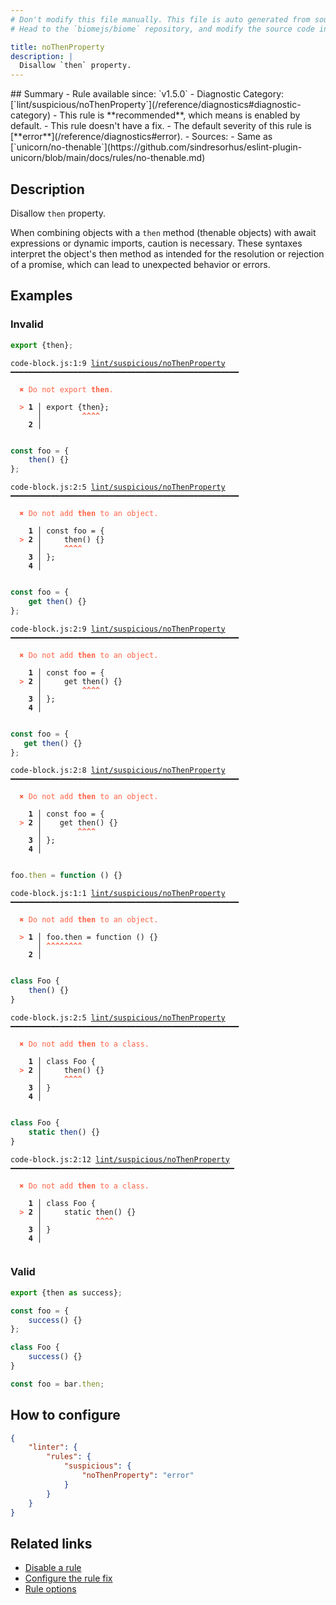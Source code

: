 ```yaml
---
# Don't modify this file manually. This file is auto generated from source, and you will lose your changes next time the website is built.
# Head to the `biomejs/biome` repository, and modify the source code in there.

title: noThenProperty
description: |
  Disallow `then` property.
---
```


<Tabs>
<TabItem label="JavaScript (and super languages)" icon="seti:javascript">
## Summary
- Rule available since: `v1.5.0`
- Diagnostic Category: [`lint/suspicious/noThenProperty`](/reference/diagnostics#diagnostic-category)
- This rule is **recommended**, which means is enabled by default.
- This rule doesn't have a fix.
- The default severity of this rule is [**error**](/reference/diagnostics#error).
- Sources: 
  - Same as [`unicorn/no-thenable`](https://github.com/sindresorhus/eslint-plugin-unicorn/blob/main/docs/rules/no-thenable.md)

## Description
Disallow `then` property.

When combining objects with a `then` method (thenable objects) with await expressions or dynamic imports, caution is necessary.
These syntaxes interpret the object's then method as intended for the resolution or rejection of a promise, which can lead to unexpected behavior or errors.

## Examples

### Invalid

```js
export {then};
```

<pre class="language-text"><code class="language-text">code-block.js:1:9 <a href="https://biomejs.dev/linter/rules/no-then-property">lint/suspicious/noThenProperty</a> ━━━━━━━━━━━━━━━━━━━━━━━━━━━━━━━━━━━━━━━━━━━━━━━━━━━<br /><br />  <strong><span style="color: Tomato;">✖</span></strong> <span style="color: Tomato;">Do not export </span><span style="color: Tomato;"><strong>then</strong></span><span style="color: Tomato;">.</span><br />  <br />  <strong><span style="color: Tomato;">&gt;</span></strong> <strong>1 │ </strong>export &#123;then&#125;;<br />   <strong>   │ </strong>        <strong><span style="color: Tomato;">^</span></strong><strong><span style="color: Tomato;">^</span></strong><strong><span style="color: Tomato;">^</span></strong><strong><span style="color: Tomato;">^</span></strong><br />    <strong>2 │ </strong><br />  <br /></code></pre>

```js
const foo = {
    then() {}
};
```

<pre class="language-text"><code class="language-text">code-block.js:2:5 <a href="https://biomejs.dev/linter/rules/no-then-property">lint/suspicious/noThenProperty</a> ━━━━━━━━━━━━━━━━━━━━━━━━━━━━━━━━━━━━━━━━━━━━━━━━━━━<br /><br />  <strong><span style="color: Tomato;">✖</span></strong> <span style="color: Tomato;">Do not add </span><span style="color: Tomato;"><strong>then</strong></span><span style="color: Tomato;"> to an object.</span><br />  <br />    <strong>1 │ </strong>const foo = &#123;<br />  <strong><span style="color: Tomato;">&gt;</span></strong> <strong>2 │ </strong>    then() &#123;&#125;<br />   <strong>   │ </strong>    <strong><span style="color: Tomato;">^</span></strong><strong><span style="color: Tomato;">^</span></strong><strong><span style="color: Tomato;">^</span></strong><strong><span style="color: Tomato;">^</span></strong><br />    <strong>3 │ </strong>&#125;;<br />    <strong>4 │ </strong><br />  <br /></code></pre>

```js
const foo = {
    get then() {}
};
```

<pre class="language-text"><code class="language-text">code-block.js:2:9 <a href="https://biomejs.dev/linter/rules/no-then-property">lint/suspicious/noThenProperty</a> ━━━━━━━━━━━━━━━━━━━━━━━━━━━━━━━━━━━━━━━━━━━━━━━━━━━<br /><br />  <strong><span style="color: Tomato;">✖</span></strong> <span style="color: Tomato;">Do not add </span><span style="color: Tomato;"><strong>then</strong></span><span style="color: Tomato;"> to an object.</span><br />  <br />    <strong>1 │ </strong>const foo = &#123;<br />  <strong><span style="color: Tomato;">&gt;</span></strong> <strong>2 │ </strong>    get then() &#123;&#125;<br />   <strong>   │ </strong>        <strong><span style="color: Tomato;">^</span></strong><strong><span style="color: Tomato;">^</span></strong><strong><span style="color: Tomato;">^</span></strong><strong><span style="color: Tomato;">^</span></strong><br />    <strong>3 │ </strong>&#125;;<br />    <strong>4 │ </strong><br />  <br /></code></pre>

```js
const foo = {
   get then() {}
};
```

<pre class="language-text"><code class="language-text">code-block.js:2:8 <a href="https://biomejs.dev/linter/rules/no-then-property">lint/suspicious/noThenProperty</a> ━━━━━━━━━━━━━━━━━━━━━━━━━━━━━━━━━━━━━━━━━━━━━━━━━━━<br /><br />  <strong><span style="color: Tomato;">✖</span></strong> <span style="color: Tomato;">Do not add </span><span style="color: Tomato;"><strong>then</strong></span><span style="color: Tomato;"> to an object.</span><br />  <br />    <strong>1 │ </strong>const foo = &#123;<br />  <strong><span style="color: Tomato;">&gt;</span></strong> <strong>2 │ </strong>   get then() &#123;&#125;<br />   <strong>   │ </strong>       <strong><span style="color: Tomato;">^</span></strong><strong><span style="color: Tomato;">^</span></strong><strong><span style="color: Tomato;">^</span></strong><strong><span style="color: Tomato;">^</span></strong><br />    <strong>3 │ </strong>&#125;;<br />    <strong>4 │ </strong><br />  <br /></code></pre>

```js
foo.then = function () {}
```

<pre class="language-text"><code class="language-text">code-block.js:1:1 <a href="https://biomejs.dev/linter/rules/no-then-property">lint/suspicious/noThenProperty</a> ━━━━━━━━━━━━━━━━━━━━━━━━━━━━━━━━━━━━━━━━━━━━━━━━━━━<br /><br />  <strong><span style="color: Tomato;">✖</span></strong> <span style="color: Tomato;">Do not add </span><span style="color: Tomato;"><strong>then</strong></span><span style="color: Tomato;"> to an object.</span><br />  <br />  <strong><span style="color: Tomato;">&gt;</span></strong> <strong>1 │ </strong>foo.then = function () &#123;&#125;<br />   <strong>   │ </strong><strong><span style="color: Tomato;">^</span></strong><strong><span style="color: Tomato;">^</span></strong><strong><span style="color: Tomato;">^</span></strong><strong><span style="color: Tomato;">^</span></strong><strong><span style="color: Tomato;">^</span></strong><strong><span style="color: Tomato;">^</span></strong><strong><span style="color: Tomato;">^</span></strong><strong><span style="color: Tomato;">^</span></strong><br />    <strong>2 │ </strong><br />  <br /></code></pre>

```js
class Foo {
    then() {}
}
```

<pre class="language-text"><code class="language-text">code-block.js:2:5 <a href="https://biomejs.dev/linter/rules/no-then-property">lint/suspicious/noThenProperty</a> ━━━━━━━━━━━━━━━━━━━━━━━━━━━━━━━━━━━━━━━━━━━━━━━━━━━<br /><br />  <strong><span style="color: Tomato;">✖</span></strong> <span style="color: Tomato;">Do not add </span><span style="color: Tomato;"><strong>then</strong></span><span style="color: Tomato;"> to a class.</span><br />  <br />    <strong>1 │ </strong>class Foo &#123;<br />  <strong><span style="color: Tomato;">&gt;</span></strong> <strong>2 │ </strong>    then() &#123;&#125;<br />   <strong>   │ </strong>    <strong><span style="color: Tomato;">^</span></strong><strong><span style="color: Tomato;">^</span></strong><strong><span style="color: Tomato;">^</span></strong><strong><span style="color: Tomato;">^</span></strong><br />    <strong>3 │ </strong>&#125;<br />    <strong>4 │ </strong><br />  <br /></code></pre>

```js
class Foo {
    static then() {}
}
```

<pre class="language-text"><code class="language-text">code-block.js:2:12 <a href="https://biomejs.dev/linter/rules/no-then-property">lint/suspicious/noThenProperty</a> ━━━━━━━━━━━━━━━━━━━━━━━━━━━━━━━━━━━━━━━━━━━━━━━━━━<br /><br />  <strong><span style="color: Tomato;">✖</span></strong> <span style="color: Tomato;">Do not add </span><span style="color: Tomato;"><strong>then</strong></span><span style="color: Tomato;"> to a class.</span><br />  <br />    <strong>1 │ </strong>class Foo &#123;<br />  <strong><span style="color: Tomato;">&gt;</span></strong> <strong>2 │ </strong>    static then() &#123;&#125;<br />   <strong>   │ </strong>           <strong><span style="color: Tomato;">^</span></strong><strong><span style="color: Tomato;">^</span></strong><strong><span style="color: Tomato;">^</span></strong><strong><span style="color: Tomato;">^</span></strong><br />    <strong>3 │ </strong>&#125;<br />    <strong>4 │ </strong><br />  <br /></code></pre>

### Valid

```js
export {then as success};
```

```js
const foo = {
    success() {}
};
```

```js
class Foo {
    success() {}
}
```

```js
const foo = bar.then;
```

## How to configure
```json title="biome.json"
{
	"linter": {
		"rules": {
			"suspicious": {
				"noThenProperty": "error"
			}
		}
	}
}

```
## Related links

- [Disable a rule](/linter/#disable-a-lint-rule)
- [Configure the rule fix](/linter#configure-the-rule-fix)
- [Rule options](/linter/#rule-options)

</TabItem>
</Tabs>

